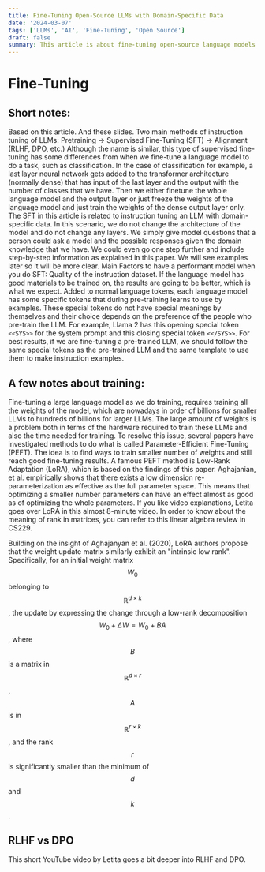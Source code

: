 ```yaml
---
title: Fine-Tuning Open-Source LLMs with Domain-Specific Data
date: '2024-03-07'
tags: ['LLMs', 'AI', 'Fine-Tuning', 'Open Source']
draft: false
summary: This article is about fine-tuning open-source language models with domain-specific data. 
---
```


# Fine-Tuning

## Short notes:
Based on this article. And these slides.
Two main methods of instruction tuning of LLMs:
Pretraining → Supervised Fine-Tuning (SFT) → Alignment (RLHF, DPO, etc.)
Although the name is similar, this type of supervised fine-tuning has some 
differences from when we fine-tune a language model to do a task, such as classification. 
In the case of classification for example, a last layer neural network gets added to 
the transformer architecture (normally dense) that has input of the last layer and 
the output with the number of classes that we have. Then we either finetune the 
whole language model and the output layer or just freeze the weights of the language model 
and just train the weights of the dense output layer only. 
The SFT in this article is related to instruction tuning an LLM with domain-specific data. 
In this scenario, we do not change the architecture of the model and do not change any layers. 
We simply give model questions that a person could ask a model and the possible responses given 
the domain knowledge that we have. We could even go one step further and include step-by-step 
information as explained in this paper. We will see examples later so it will be more clear.
Main Factors to have a performant model when you do SFT:
Quality of the instruction dataset. If the language model has good materials to be trained on, 
the results are going to be better, which is what we expect.
Added to normal language tokens, each language model has some specific tokens that 
during pre-training learns to use by examples. These special tokens do not have special meanings 
by themselves and their choice depends on the preference of the people who pre-train the LLM. 
For example, Llama 2 has this opening special token ```<<SYS>>``` for the system prompt and this 
closing special token ```<</SYS>>```. For best results, if we are fine-tuning a pre-trained LLM, 
we should follow the same special tokens as the pre-trained LLM and the same template to 
use them to make instruction examples. 

## A few notes about training:

Fine-tuning a large language model as we do training, requires training all the weights of 
the model, which are nowadays in order of billions for smaller LLMs to hundreds of billions 
for larger LLMs. The large amount of weights is a problem both in terms of the hardware 
required to train these LLMs and also the time needed for training. To resolve this issue, 
several papers have investigated methods to do what is called Parameter-Efficient Fine-Tuning (PEFT).
 The idea is to find ways to train smaller number of weights and still reach good fine-tuning results. 
 A famous PEFT method is Low-Rank Adaptation (LoRA), which is based on the findings of this paper. 
 Aghajanian, et al. empirically shows that there exists a low dimension re-parameterization as effective as 
 the full parameter space. This means that optimizing a smaller number parameters can have an effect almost 
 as good as of optimizing the whole parameters. If you like video explanations, Letita goes over LoRA in this 
 almost 8-minute video. In order to know about the meaning of rank in matrices, you can refer to this linear algebra 
 review in CS229.

 Building on the insight of Aghajanyan et al. (2020), LoRA authors propose that the weight 
update matrix similarly exhibit an "intrinsic low rank". Specifically, for an initial weight 
matrix $$W_0$$ belonging to $$\mathbb{R}^{d\times k}$$, the update by expressing the change through a low-rank decomposition $$W_0+\Delta W = W_0 + BA$$, where $$B$$ is a matrix in $$\mathbb{R}^{d\times r}$$, $$A$$ is in $$\mathbb{R}^{r\times k}$$, and the rank $$r$$ is significantly smaller than the minimum of $$d$$ and $$k$$.

## RLHF vs DPO
This short YouTube video by Letita goes a bit deeper into RLHF and DPO.